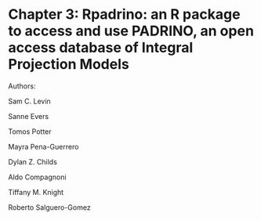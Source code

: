 \newpage

# Chapter 3: Rpadrino: an R package to access and use PADRINO, an open access database of Integral Projection Models

Authors:

Sam C. Levin

Sanne Evers

Tomos Potter

Mayra Pena-Guerrero

Dylan Z. Childs

Aldo Compagnoni

Tiffany M. Knight

Roberto Salguero-Gomez

\includepdf[pages = -, nup = 1, pagecommand = {}]{rmd/published/rpdb-pdb.pdf}
